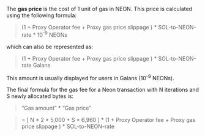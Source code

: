 The **gas price** is the cost of 1 unit of gas in NEON. This price is calculated using the following formula:

> (1 + Proxy Operator fee + Proxy gas price slippage ) \* SOL-to-NEON-rate \* 10<sup>-9</sup> NEONs

which can also be represented as:

> (1 + Proxy Operator fee + Proxy gas price slippage ) \* SOL-to-NEON-rate Galans

This amount is usually displayed for users in Galans (10<sup>-9</sup> NEONs).

The final formula for the gas fee for a Neon transaction with N iterations and S newly allocated bytes is:

> “Gas amount” \* “Gas price”

> = [ N \* 2 \* 5,000 + S \* 6,960 ] \* (1 + Proxy Operator fee + Proxy gas price slippage ) \* SOL-to-NEON-rate